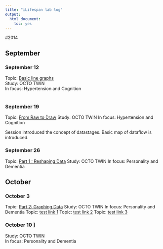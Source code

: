 ```yaml
---
title: "iLifespan lab log"
output:
  html_document:
    toc: yes
---
```



#2014

## September

### September 12
Topic: [Basic line graphs][20140912]  
Study: OCTO TWIN  
In focus: Hypertension and Cognition    
</br>


### September 19
Topic: [From Raw to Draw][20140919] 
Study: OCTO TWIN
In focus: Hypertension and Cognition

Session introduced the concept of datastages. Basic map of dataflow is introduced.

### September 26 
Topic: [Part 1 : Reshaping Data][20140926] 
Study: OCTO TWIN
In focus: Personality and Dementia


## October

### October 3 
Topic: [Part 2: Graphing Data][20141003] 
Study: OCTO TWIN
In focus: Personality and Dementia
Topic: [test link 1 ][201410101] 
Topic: [test link 2][201410102] 
Topic: [test link 3][201410103]

### October 10 ]    
Study: OCTO TWIN  
In focus: Personality and Dementia  

[20140912]:./LabLog/12-09-2014-Line-graphs-OCTO.html
[20140919]:./LabLog/19-09-2014-From-Raw-to-Draw.html
[20140926]:./LabLog/26-09-2014-Dementia-Personality-OCTO.html
[20141003]:./LabLog/03-10-2014-Dementia-Personality-OCTO-Part2.html
[20141010]:http://htmlpreview.github.io/?https://raw.githubusercontent.com/IALSA/tutorials/gh-pages/LabLog/2014-10-10-Intro-to-RR-Demo.html
[201410101]:./LabLog/2014-10-10-Intro-to-RR-Demo.html
[201410102]:http://htmlpreview.github.io/?./LabLog/2014-10-10-Intro-to-RR-Demo.html
[201410103]:http://htmlpreview.github.io/?https://github.com/IALSA/tutorials/blob/gh-pages/LabLog/2014-10-10-Intro-to-RR-Demo.html
